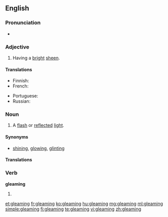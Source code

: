 ==English==

===Pronunciation===
* {{audio|en-us-gleaming.ogg|Audio (US)}}
*: {{rhymes|iːmɪŋ}}

===Adjective===
{{en-adj}}

# Having a [[bright]] [[sheen]].

====Translations====
{{trans-top|having a bright sheen}}
* Finnish: {{t-|fi|hohtava}}
* French: {{t+|fr|brillant|m}}
{{trans-mid}}
* Portuguese: {{t+|pt|brilhante|m}}
* Russian: {{t+|ru|сверкающий|sc=Cyrl}}
{{trans-bottom}}

===Noun===
{{en-noun}}

# A [[flash]] or [[reflect]]ed [[light]].

====Synonyms====
* [[shining]], [[glowing]], [[glinting]]

====Translations====
{{trans-top|flash or reflected light}}
{{trans-mid}}
{{trans-bottom}}

===Verb===
'''gleaming'''

# {{present participle of|[[gleam#Verb|gleam]]}}

[[et:gleaming]]
[[fr:gleaming]]
[[ko:gleaming]]
[[hu:gleaming]]
[[mg:gleaming]]
[[ml:gleaming]]
[[simple:gleaming]]
[[fi:gleaming]]
[[te:gleaming]]
[[vi:gleaming]]
[[zh:gleaming]]